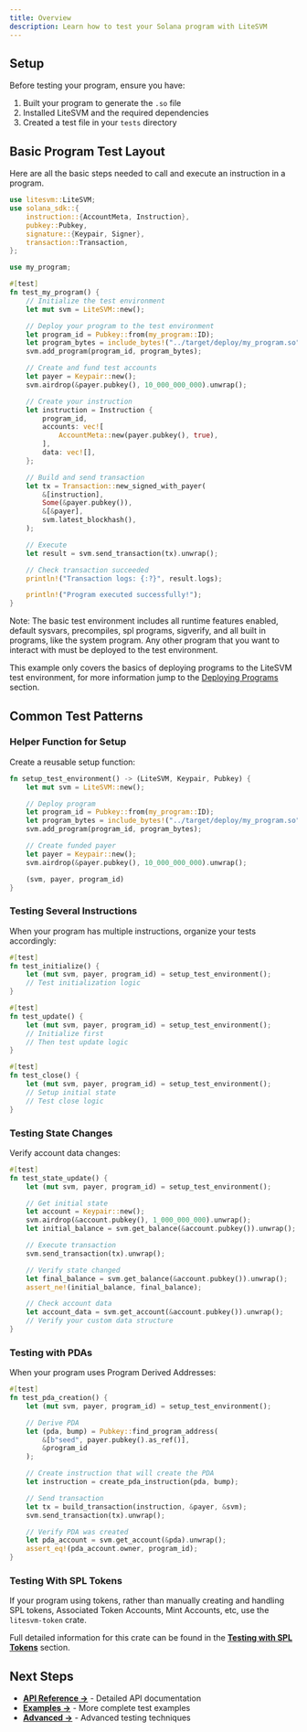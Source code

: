 ```yaml
---
title: Overview
description: Learn how to test your Solana program with LiteSVM
---
```



## Setup

Before testing your program, ensure you have:

1. Built your program to generate the `.so` file
2. Installed LiteSVM and the required dependencies
3. Created a test file in your `tests` directory

## Basic Program Test Layout

Here are all the basic steps needed to call and execute an instruction in a program.

```rust title="tests/program_test.rs"
use litesvm::LiteSVM;
use solana_sdk::{
    instruction::{AccountMeta, Instruction},
    pubkey::Pubkey,
    signature::{Keypair, Signer},
    transaction::Transaction,
};

use my_program;

#[test]
fn test_my_program() {
    // Initialize the test environment
    let mut svm = LiteSVM::new();

    // Deploy your program to the test environment
    let program_id = Pubkey::from(my_program::ID);
    let program_bytes = include_bytes!("../target/deploy/my_program.so");
    svm.add_program(program_id, program_bytes);

    // Create and fund test accounts
    let payer = Keypair::new();
    svm.airdrop(&payer.pubkey(), 10_000_000_000).unwrap();

    // Create your instruction
    let instruction = Instruction {
        program_id,
        accounts: vec![
            AccountMeta::new(payer.pubkey(), true),
        ],
        data: vec![],
    };

    // Build and send transaction
    let tx = Transaction::new_signed_with_payer(
        &[instruction],
        Some(&payer.pubkey()),
        &[&payer],
        svm.latest_blockhash(),
    );

    // Execute
    let result = svm.send_transaction(tx).unwrap();

    // Check transaction succeeded
    println!("Transaction logs: {:?}", result.logs);

    println!("Program executed successfully!");
}
```

<Callout type="info">
  Note: The basic test environment includes all runtime features enabled,
  default sysvars, precompiles, spl programs, sigverify, and all built in
  programs, like the system program. Any other program that you want to interact
  with must be deployed to the test environment.
</Callout>

This example only covers the basics of deploying programs to the LiteSVM test environment, for more information jump to the [Deploying Programs](/docs/testing-your-program/deploy) section.

## Common Test Patterns

### Helper Function for Setup

Create a reusable setup function:

```rust
fn setup_test_environment() -> (LiteSVM, Keypair, Pubkey) {
    let mut svm = LiteSVM::new();

    // Deploy program
    let program_id = Pubkey::from(my_program::ID);
    let program_bytes = include_bytes!("../target/deploy/my_program.so");
    svm.add_program(program_id, program_bytes);

    // Create funded payer
    let payer = Keypair::new();
    svm.airdrop(&payer.pubkey(), 10_000_000_000).unwrap();

    (svm, payer, program_id)
}
```

### Testing Several Instructions

When your program has multiple instructions, organize your tests accordingly:

```rust
#[test]
fn test_initialize() {
    let (mut svm, payer, program_id) = setup_test_environment();
    // Test initialization logic
}

#[test]
fn test_update() {
    let (mut svm, payer, program_id) = setup_test_environment();
    // Initialize first
    // Then test update logic
}

#[test]
fn test_close() {
    let (mut svm, payer, program_id) = setup_test_environment();
    // Setup initial state
    // Test close logic
}
```

### Testing State Changes

Verify account data changes:

```rust
#[test]
fn test_state_update() {
    let (mut svm, payer, program_id) = setup_test_environment();

    // Get initial state
    let account = Keypair::new();
    svm.airdrop(&account.pubkey(), 1_000_000_000).unwrap();
    let initial_balance = svm.get_balance(&account.pubkey()).unwrap();

    // Execute transaction
    svm.send_transaction(tx).unwrap();

    // Verify state changed
    let final_balance = svm.get_balance(&account.pubkey()).unwrap();
    assert_ne!(initial_balance, final_balance);

    // Check account data
    let account_data = svm.get_account(&account.pubkey()).unwrap();
    // Verify your custom data structure
}
```

### Testing with PDAs

When your program uses Program Derived Addresses:

```rust
#[test]
fn test_pda_creation() {
    let (mut svm, payer, program_id) = setup_test_environment();

    // Derive PDA
    let (pda, bump) = Pubkey::find_program_address(
        &[b"seed", payer.pubkey().as_ref()],
        &program_id
    );

    // Create instruction that will create the PDA
    let instruction = create_pda_instruction(pda, bump);

    // Send transaction
    let tx = build_transaction(instruction, &payer, &svm);
    svm.send_transaction(tx).unwrap();

    // Verify PDA was created
    let pda_account = svm.get_account(&pda).unwrap();
    assert_eq!(pda_account.owner, program_id);
}
```

### Testing With SPL Tokens

If your program using tokens, rather than manually creating and handling SPL tokens, Associated Token Accounts, Mint Accounts, etc, use the `litesvm-token` crate.

Full detailed information for this crate can be found in the **[Testing with SPL Tokens](/docs/testing-with-spl-tokens)** section.

## Next Steps

- **[API Reference →](/docs/api-reference)** - Detailed API documentation
- **[Examples →](/docs/examples)** - More complete test examples
- **[Advanced →](/docs/advanced)** - Advanced testing techniques
